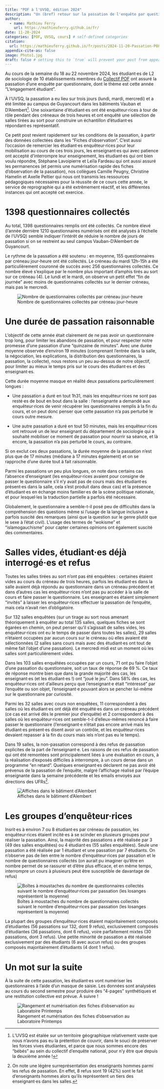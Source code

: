 ```yaml
---
title: "POF à l'UVSQ, édition 2024"
description: "Un (bref) retour sur la passation de l'enquête par questionnaire"
author:
  - name: Mathieu Ferry
    url: https://mathieuferry.github.io/fr/
date: 11-20-2024
categories: [POF, UVSQ, cours] # self-defined categories
citation: 
  url: https://mathieuferry.github.io/fr/posts/2024-11-20-Passation-POF-UVSQ/ 
appendix-cite-as: false
image: Photo1.jpg
draft: false # setting this to `true` will prevent your post from appearing on your listing page until you're ready!
---
```


Au cours de la semaine du 18 au 22 novembre 2024, les étudiant·es de L2 de sociologie de 10 établissements membres du [Collectif POF](https://sites.google.com/view/collectifpof/accueil) ont assuré la passation d'une enquête par questionnaire, dont le thème est cette année "L'engagement étudiant".

À l'UVSQ, la passation a eu lieu sur trois jours (lundi, mardi, mercredi) et a été limitée au campus de Guyancourt dans les bâtiments Vauban et D'Alembert[^1]. Une soixantaine d'étudiant·es ont été enquêteur·rices à tour de rôle pendant des créneaux de trois heures et ont enquêté une sélection de salles tirées au sort pour construire un échantillon d'étudiant·es répondant·es représentatif.

[^1]: L'UVSQ est étalée sur un territoire géographique relativement vaste que nous n'avons pas eu la prétention de couvrir, dans le souci de préserver les forces vives étudiantes, et parce que nous sommes encore des "bébés" au sein du collectif d'enquête national, pour n'y être que depuis la deuxième année !

Ce petit post revient rapidement sur les conditions de la passation, à partir des données collectées dans les "Fiches d'observation". C'est aussi l'occasion de remercier les étudiant·es enquêteur·rices pour leur mobilisation au cours de ces trois jours, les enseignant·es qui avec patience ont accepté d'interrompre leur enseignement, les étudiant·es qui ont bien voulu répondre, Stéphane Lavoipierre et Leïla Fardeau qui ont aussi assuré les permanences (et permis une numérisation rapide des fiches d'observation de la passation), nos collègues Camille Peugny, Christine Hamelin et Axelle Peltier qui nous ont transmis les ressources pédagogiques nécessaires pour la réussite de ce cours cette année, le service de reprographie qui a été extrêmement réactif, et les différentes instances qui ont accepté cet exercice.

# 1398 questionnaires collectés

Au total, 1398 questionnaires remplis ont été collectés. Ce nombre élevé (l'année dernière 1210 questionnaires numérisés ont été analysés à l'échelle de l'UVSQ) semble indiquer l'intérêt de réduire le nombre de jours de passation si on se restreint au seul campus Vauban-D'Alembert de Guyancourt.

Le rythme de la passation a été soutenu : en moyenne, 155 questionnaires par créneau jour-heure ont été collectés. Le créneau du mardi 12h-15h a été particulièrement couronné de succès avec 256 questionnaires collectés. Ce nombre élevé s'explique par le nombre plus important d'amphis tirés au sort sur ce créneau (4). Le lundi et le mardi, on observe un petit effet "fin de journée" avec moins de questionnaires collectés sur le dernier créneau, mais pas le mercredi.

![Nombre de questionnaires collectés par créneau jour-heure](Fig_NbQuest.tiff.png){fig-alt="Un pic ressort sur le créneau mardi 12h-12h et un creux le même jour entre 15h et 18h." fig-align="center"}

# Une durée de passation raisonnable

L'objectif de cette année était clairement de ne pas avoir un questionnaire trop long, pour limiter les abandons de passation, et pour respecter notre promesse d'une passation d'une "quinzaine de minutes". Avec une durée moyenne observée d'environ 19 minutes (comprenant l'entrée dans la salle, la négociation, les explications, la distribution des questionnaires, la passation, la collecte), nous restons un peu au-dessus de notre objectif, pour limiter au mieux le temps pris sur le cours des étudiant·es et des enseignant·es.

Cette durée moyenne masque en réalité deux passations particulièrement longues :

-   Une passation a duré en tout 1h31, mais les enquêteur·rices ne sont pas resté·es de bout en bout dans la salle : l'enseignante a demandé aux enquêteur·rices de venir récupérer les questionnaires remplis à la fin du cours, et on peut donc penser que cette passation n'a pas perturbé le cours outre mesure.

-   Une autre passation a duré en tout 50 minutes, mais les enquêteur·rices ont retrouvé un de leur enseignant du département de sociologie qui a souhaité mobiliser ce moment de passation pour nourrir sa séance, et là encore, la passation n'a pas perturbé le cours, au contraire.

Si on exclut ces deux passations, la durée moyenne de la passation n'est plus que de 17 minutes (médiane à 17 minutes également) et on se rapproche d'une durée tout à fait raisonnable.

Parmi les passations un peu plus longues, on note dans certains cas l'absence d'enseignant (les enquêteur·rices avaient pour consigne de passer le questionnaire s'il n'y avait pas de cours mais des étudiant·es présent·es dans la salle, cela s'est produit dans deux cas) et la présence d'étudiant·es en échange moins familier·es de la scène politique nationale, et pour lesquel·les la traduction partielle a parfois été nécessaire.

Globalement, le questionnaire a semble-t-il posé peu de difficultés dans la compréhension des questions même si l'usage de la langue inclusive a parfois suscité des remarques (ainsi que la question sur le genre plutôt que le sexe à l'état civil). L'usage des termes de "wokisme" et "islamogauchisme" pour capter certaines opinions ont également suscité des commentaires.

# Salles vides, étudiant·es déjà interrogé·es et refus

Toutes les salles tirées au sort n'ont pas été enquêtées : certaines étaient vides au cours du créneau de trois heures, parfois les étudiant·es dans la salle avaient déjà répondu au questionnaire dans un créneau précédent et dans d'autres cas les enquêteur·rices n'ont pas pu accéder à la salle de cours et faire passer le questionnaire. Les enseignant·es étaient simplement "invités" à laisser les enquêteur·rices effectuer la passation de l'enquête, mais cela n'avait rien d'obligatoire.

Sur 132 salles enquêtées (sur un tirage au sort nous amenant théoriquement à enquêter au total 135 salles, quelques fiches se sont égarées en chemin, on peut penser qu'il s'agissait de salles vides, les enquêteur·rices ont eu le temps de passer dans toutes les salles), 29 salles n'étaient occupées par aucun cours sur le créneau où elles avaient été sélectionnées (2 salles sans cours mais avec des étudiant·es ont tout de même fait l'objet d'une passation). Le mercredi midi est un moment où les salles sont particulièrement vides.

Dans les 103 salles enquêtées occupées par un cours, 71 ont pu faire l'objet d'une passation du questionnaire, soit un taux de réponse de 69 %. Ce taux de réponse montre bien que dans la grande majorité des cas, les enseignant·es (et les étudiant·es !) ont "joué le jeu". Dans 58% des cas, les enquêteur·rices ont d'ailleurs perçu que l'enseignant·e était "intéressé" par l'enquête ou son objet, l'enseignant·e pouvant alors se pencher lui-même sur le questionnaire par curiosité.

Parmi les 32 salles avec cours non enquêtées, 11 correspondent à des salles où les étudiant·es ont déjà été enquêté·es dans un créneau précédent (ce cas est arrivé dès le premier jour d'enquête) et 2 correspondent à des salles où les enquêteur·rices ont semble-t-il d'elleux-mêmes renoncé à faire passer le questionnaire (l'enseignant·e n'était pas encore arrivé mais les étudiant·es présent·es disent avoir un contrôle, et les enquêteur·rices devaient repasser à la fin du cours mais iels n'ont pas eu le temps).

Dans 19 salles, la non-passation correspond à des refus de passation explicites de la part de l'enseignant·e. Les raisons de ces refus de passation qui ont été remontées sont principalement liées à une évaluation en cours, à la réalisation d'exposés difficiles à interrompre, à un cours dense dans un programme "en retard". Quelques enseignant·es déclarent ne pas avoir été prévenus de la passation de l'enquête, malgré l'affichage réalisé par l'équipe enseignante dans la semaine précédente et les emails envoyés aux directions des UFRs[^2].

[^2]: On note une légère surreprésentation des enseignants hommes parmi les refus de passation. En effet, 8 refus sont 19 (42%) sont le fait d'enseignants hommes alors qu'ils représentent un tiers des enseignant·es dans les salles.

![Affiches dans le bâtiment d'Alembert](Photo1.jpg){fig-alt="Quatre affiches de l'enquête POF 2024"}

# Les groupes d'enquêteur·rices

Insrit·es à environ 7 ou 8 étudiant·es par créneau de passation, les enquêteur·rices étaient incité·es à se scinder en plusieurs groupes pour réaliser la passation. Ainsi, la majorité des passations a été réalisée par 3 (49 des salles enquêtées) ou 4 étudiant·es (55 salles enquêtées). Seule une passation a été réalisée par 1 étudiant et une passation par 7 étudiants. On n'observe pas de lien entre le nombre d'enquêteur·rices par passation et le nombre de questionnaires collectés (on aurait pu imaginer qu'être en nombre permet de se rassurer et d'être plus efficace, et en même temps, interrompre un cours à plusieurs peut être susceptible de davantage de refus)

![Boîtes à moustaches du nombre de questionnaires collectés suivant le nombre d'enquêteur·rices par passation (les losanges représentent la moyenne)](Fig-NbEnqNbQuest.png){fig-alt="Les boites à moustaches sont uniformément distribuées suivant le nombre d'étudiant·es enquêteur·rices." fig-align="center"}

La plupart des groupes d'enquêteur·rices étaient majoritairement composés d'étudiantes (56 passations sur 132, dont 9 refus), exclusivement composés d'étudiantes (36 passations, dont 6 refus), voire parfaitement mixtes (30 passations, dont 3 refus). Une petite minorité de passation a été réalisée exclusivement par des étudiants (6 avec aucun refus) ou des groupes composés majoritairement d'étudiants (4 dont 1 refus).

# Un mot sur la suite

À la suite de cette passation, les étudiant·es vont numériser les questionnaires à l'aide d'un masque de saisie. Les données sont analysées au cours du second semestre pour produire des "4-pages" synthétiques et une restitution collective est prévue. À suivre !

![Rangement et numérisation des fiches d'observation au Laboratoire Printemps](Photo2.jpg){fig-alt="Piles de questionnaires et écran d'ordinateur"}
